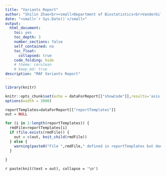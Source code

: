 ```yaml
---
title: "Variants Report"
author: "Shilin Zhao<br><small>Department of Biostatistics<br>Vanderbilt University School of Medicine</small>"
date: "<small>`r Sys.Date()`</small>"
output:
  html_document:
    toc: yes
    toc_depth: 3
    number_sections: false
    self_contained: no
    toc_float: 
      collapsed: true
    code_folding: hide
    # theme: cerulean
    # keep_md: true
description: "MAF Variants Report"
---
```


```r
library(knitr)

knitr::opts_chunk$set(echo = dataForReport[["showCode"]],results='asis')
options(width = 3000)
```


```r
reportTemplates=dataForReport[["reportTemplates"]]
out = NULL

for (i in 1:length(reportTemplates)) {
  rmdFile=reportTemplates[i]
  if (file.exists(rmdFile)) {
    out = c(out, knit_child(rmdFile))
  } else {
    warning(paste0("File ",rmdFile," defined in reportTemplates but doesn't exist."))
  }
  
}


```

`r paste(knit(text = out), collapse = '\n')`










